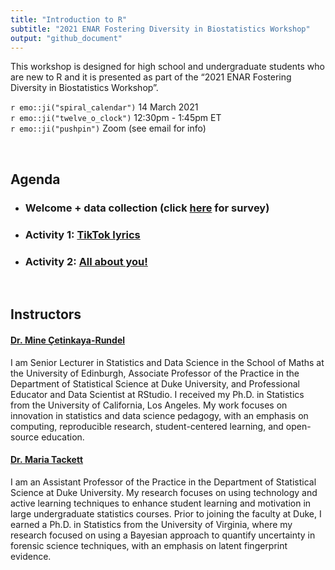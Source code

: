 ```yaml
---
title: "Introduction to R"
subtitle: "2021 ENAR Fostering Diversity in Biostatistics Workshop"
output: "github_document"
---
```


This workshop is designed for high school and undergraduate students who are new to R and it is presented as part of the "2021 ENAR Fostering Diversity in Biostatistics Workshop".

`r emo::ji("spiral_calendar")` 14 March 2021  
`r emo::ji("twelve_o_clock")` 12:30pm - 1:45pm ET  
`r emo::ji("pushpin")` Zoom (see email for info)  

<br>

## Agenda

- ### Welcome + data collection (click [here](https://forms.gle/LcBLz6RkkXBuwMD9A) for survey)
- ### Activity 1: [TikTok lyrics](https://minecr.shinyapps.io/tiktok_lyrics/)
- ### Activity 2: [All about you!](https://minecr.shinyapps.io/all_about_you/)

<br>

## Instructors

#### [Dr. Mine Çetinkaya-Rundel](http://mine-cr.com/)

I am Senior Lecturer in Statistics and Data Science in the School of Maths at the University of Edinburgh,  Associate Professor of the Practice in the Department of Statistical Science at Duke University, and Professional Educator and Data Scientist at RStudio. I received my Ph.D. in Statistics from the University of California, Los Angeles. My work focuses on innovation in statistics and data science pedagogy, with an emphasis on computing, reproducible research, student-centered learning, and open-source education.

#### [Dr. Maria Tackett](https://www.mariatackett.net/)

I am an Assistant Professor of the Practice in the Department of Statistical Science at Duke University. My research focuses on using technology and active learning techniques to enhance student learning and motivation in large undergraduate statistics courses. Prior to joining the faculty at Duke, I earned a Ph.D. in Statistics from the University of Virginia, where my research focused on using a Bayesian approach to quantify uncertainty in forensic science techniques, with an emphasis on latent fingerprint evidence.
